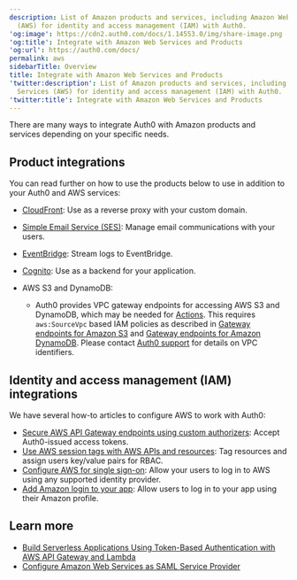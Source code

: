 ```yaml
---
description: List of Amazon products and services, including Amazon Web Services
  (AWS) for identity and access management (IAM) with Auth0.
'og:image': https://cdn2.auth0.com/docs/1.14553.0/img/share-image.png
'og:title': Integrate with Amazon Web Services and Products
'og:url': https://auth0.com/docs/
permalink: aws
sidebarTitle: Overview
title: Integrate with Amazon Web Services and Products
'twitter:description': List of Amazon products and services, including Amazon Web
  Services (AWS) for identity and access management (IAM) with Auth0.
'twitter:title': Integrate with Amazon Web Services and Products
---
```

There are many ways to integrate Auth0 with Amazon products and services depending on your specific needs.

## Product integrations

You can read further on how to use the products below to use in addition to your Auth0 and AWS services:

* [CloudFront](/customize/custom-domains/self-managed-certificates/configure-aws-cloudfront-for-use-as-reverse-proxy): Use as a reverse proxy with your <Tooltip tip="Custom Domain: Third-party domain with a specialized, or vanity, name." cta="View Glossary" href="/glossary?term=custom+domain">custom domain</Tooltip>.
* [Simple Email Service (SES)](/customize/email/smtp-email-providers/configure-amazon-ses-as-external-smtp-email-provider): Manage email communications with your users.
* [EventBridge](https://marketplace.auth0.com/integrations/amazon-log-streaming): Stream logs to EventBridge.
* [Cognito](/customize/integrations/aws/amazon-cognito): Use as a backend for your application.
* AWS S3 and DynamoDB:

  + Auth0 provides VPC gateway endpoints for accessing AWS S3 and DynamoDB, which may be needed for [Actions](/customize/actions). This requires `aws:SourceVpc` based IAM policies as described in [Gateway endpoints for Amazon S3](https://docs.aws.amazon.com/vpc/latest/privatelink/vpc-endpoints-s3.html) and [Gateway endpoints for Amazon DynamoDB](https://docs.aws.amazon.com/vpc/latest/privatelink/vpc-endpoints-ddb.html). Please contact [Auth0 support](https://www.support.auth0.com) for details on VPC identifiers.

## Identity and access management (IAM) integrations

We have several how-to articles to configure AWS to work with Auth0:

* [Secure AWS API Gateway endpoints using custom authorizers](/customize/integrations/aws/aws-api-gateway-custom-authorizers): Accept Auth0-issued <Tooltip tip="Access Token: Authorization credential, in the form of an opaque string or JWT, used to access an API." cta="View Glossary" href="/glossary?term=access+tokens">access tokens</Tooltip>.
* [Use AWS session tags with AWS APIs and resources](/customize/integrations/aws/session-tags): Tag resources and assign users key/value pairs for RBAC.
* [Configure AWS for single sign-on](/customize/integrations/aws/configure-amazon-web-services-for-sso): Allow your users to log in to AWS using any supported <Tooltip tip="Identity Provider (IdP): Service that stores and manages digital identities." cta="View Glossary" href="/glossary?term=identity+provider">identity provider</Tooltip>.
* [Add Amazon login to your app](/customize/integrations/aws/configure-amazon-web-services-for-sso): Allow users to log in to your app using their Amazon profile.

## Learn more

* [Build Serverless Applications Using Token-Based Authentication with AWS API Gateway and Lambda](/customize/integrations/aws/aws-api-gateway-delegation)
* [Configure Amazon Web Services as SAML Service Provider](/authenticate/single-sign-on/outbound-single-sign-on/configure-auth0-saml-identity-provider/configure-saml2-web-app-addon-for-aws)